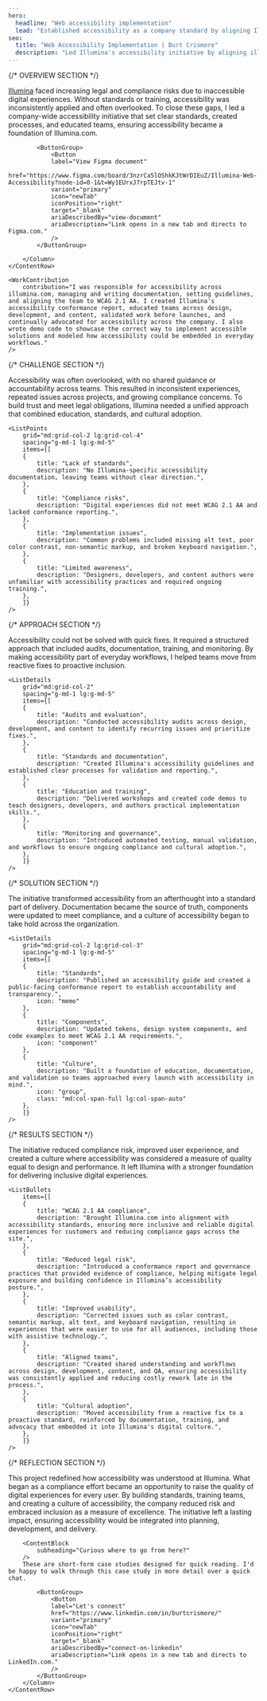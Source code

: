 ```yaml
---
hero:
  headline: "Web accessibility implementation"
  lead: "Established accessibility as a company standard by aligning Illumina.com to WCAG 2.1 AA, educating teams, and embedding compliance into design, development, and content workflows."
seo:
  title: "Web Accessibility Implementation | Burt Crismore"
  description: "Led Illumina's accessibility initiative by aligning illumina.com to WCAG 2.1 AA. Created documentation, trained teams, updated components, and embedded accessibility into design, development, and content workflows to reduce risk and improve inclusivity."
---
```


{/* OVERVIEW SECTION */}
<Section class="section-space section-row-gap" aria="overview-section">
	<ContentRow
		grid="lg:grid-col-6-6"
		spacing="content-row-gap"
	>
		<Column class="column-gap-fill">
			<ContentBlock
				aria="overview-section"
				heading="Project overview"
				headingTag="h2"
			/>
			<ProjectOverview
				data={[
				{
				heading: "Role",
				items: ["Accessibility Lead", "Operations", "Developer", "Quality"]
				},
				{
				heading: "Skillset",
				items: ["Strategy", "Standards", "Education", "Testing", "Documentation"]
				},
				{
				heading: "Tools",
				items: ["Jira", "Confluence", "WAVE", "Storybook", "GitHub"]
				},
				{
				heading: "Team",
				items: ["Designers", "Engineers", "Content", "Quality"]
				}
				]}
			/>
		</Column>
		<Column class="last-p">
			<ContentBlock
				subheading="Building accessibility into every stage"
				tags={["Operations"]}
			/>
			<a href="https://www.illumina.com" target="_blank">Illumina</a> faced increasing legal and compliance risks due to inaccessible digital experiences. Without standards or training, accessibility was inconsistently applied and often overlooked. To close these gaps, I led a company-wide accessibility initiative that set clear standards, created processes, and educated teams, ensuring accessibility became a foundation of Illumina.com.

			<ButtonGroup>
				<Button 
				label="View Figma document"
				href="https://www.figma.com/board/3nzrCa5lOShkKJtWrDIEuZ/Illumina-Web-Accessibility?node-id=0-1&t=Wy1EUrxJ7rpTEJtv-1"
				variant="primary"
				icon="newTab"
				iconPosition="right"
				target="_blank"
				ariaDescribedBy="view-document"
				ariaDescription="Link opens in a new tab and directs to Figma.com."
				/>
			</ButtonGroup>
			
		</Column>
	</ContentRow>

	<WorkContribution
		contribution="I was responsible for accessibility across illumina.com, managing and writing documentation, setting guidelines, and aligning the team to WCAG 2.1 AA. I created Illumina's accessibility conformance report, educated teams across design, development, and content, validated work before launches, and continually advocated for accessibility across the company. I also wrote demo code to showcase the correct way to implement accessible solutions and modeled how accessibility could be embedded in everyday workflows."
	/>
</Section>


{/* CHALLENGE SECTION */}
<Section class="section-space section-row-gap" aria="challenge-section">
	<ContentRow
		grid="lg:grid-col-6-6"
		spacing="content-row-gap"
	>
		<Column class="column-gap-fill">
		<ContentBlock
			aria="challenge-section"
			heading="The challenge"
			headingTag="h2"
			lead="Accessibility gaps created inconsistent experiences and compliance risks."
		/>
		</Column>
		<Column class="last-p">
		<ContentBlock
			subheading="Lack of standards and fragmented knowledge created risk"
		/>
		Accessibility was often overlooked, with no shared guidance or accountability across teams. This resulted in inconsistent experiences, repeated issues across projects, and growing compliance concerns. To build trust and meet legal obligations, Illumina needed a unified approach that combined education, standards, and cultural adoption.
		</Column>
	</ContentRow>

	<ListPoints
		grid="md:grid-col-2 lg:grid-col-4"
		spacing="g-md-1 lg:g-md-5"
		items={[
		{
			title: "Lack of standards",
			description: "No Illumina-specific accessibility documentation, leaving teams without clear direction.",
		},
		{
			title: "Compliance risks",
			description: "Digital experiences did not meet WCAG 2.1 AA and lacked conformance reporting.",
		},
		{
			title: "Implementation issues",
			description: "Common problems included missing alt text, poor color contrast, non-semantic markup, and broken keyboard navigation.",
		},
		{
			title: "Limited awareness",
			description: "Designers, developers, and content authors were unfamiliar with accessibility practices and required ongoing training.",
		},
		]}
	/>
</Section>


{/* APPROACH SECTION */}
<Section class="section-space section-row-gap" aria="approach-section">
	<ContentRow
		grid="lg:grid-col-6-6"
		spacing="content-row-gap"
	>
		<Column class="column-gap-fill">
		<ContentBlock
			aria="approach-section"
			heading="The approach"
			headingTag="h2"
			lead="Addressing accessibility as compliance and shared culture."
		/>
		</Column>
		<Column class="last-p">
		<ContentBlock
			subheading="From audits to governance and continuous improvement"
		/>
		Accessibility could not be solved with quick fixes. It required a structured approach that included audits, documentation, training, and monitoring. By making accessibility part of everyday workflows, I helped teams move from reactive fixes to proactive inclusion.
		</Column>
	</ContentRow>

	<ListDetails
		grid="md:grid-col-2"
		spacing="g-md-1 lg:g-md-5"
		items={[
		{
			title: "Audits and evaluation",
			description: "Conducted accessibility audits across design, development, and content to identify recurring issues and prioritize fixes.",
		},
		{
			title: "Standards and documentation",
			description: "Created Illumina's accessibility guidelines and established clear processes for validation and reporting.",
		},
		{
			title: "Education and training",
			description: "Delivered workshops and created code demos to teach designers, developers, and authors practical implementation skills.",
		},
		{
			title: "Monitoring and governance",
			description: "Introduced automated testing, manual validation, and workflows to ensure ongoing compliance and cultural adoption.",
		},
		]}
	/>
</Section>


{/* SOLUTION SECTION */}
<Section class="section-space section-row-gap" aria="solution-section">
	<ContentRow
		grid="lg:grid-col-6-6"
		spacing="content-row-gap"
	>
		<Column class="column-gap-fill">
		<ContentBlock
			aria="solution-section"
			heading="The solution"
			headingTag="h2"
			lead="Embedding accessibility into Illumina.com's delivery lifecycle."
		/>
		</Column>
		<Column class="last-p">
		<ContentBlock
			subheading="A shared foundation for inclusive experiences"
		/>
		The initiative transformed accessibility from an afterthought into a standard part of delivery. Documentation became the source of truth, components were updated to meet compliance, and a culture of accessibility began to take hold across the organization.
		</Column>
	</ContentRow>

	<ListDetails
		grid="md:grid-col-2 lg:grid-col-3"
		spacing="g-md-1 lg:g-md-5"
		items={[
		{
			title: "Standards",
			description: "Published an accessibility guide and created a public-facing conformance report to establish accountability and transparency.",
			icon: "memo"
		},
		{
			title: "Components",
			description: "Updated tokens, design system components, and code examples to meet WCAG 2.1 AA requirements.",
			icon: "component"
		},
		{
			title: "Culture",
			description: "Built a foundation of education, documentation, and validation so teams approached every launch with accessibility in mind.",
			icon: "group",
			class: "md:col-span-full lg:col-span-auto"
		},
		]}
	/>
</Section>


{/* RESULTS SECTION */}
<Section class="section-space section-row-gap" aria="results-section">
	<ContentRow
		grid="lg:grid-col-6-6"
		spacing="content-row-gap"
	>
		<Column class="column-gap-fill">
		<ContentBlock
			aria="results-section"
			heading="The results"
			headingTag="h2"
			lead="Improved compliance, stronger usability, and cultural adoption."
		/>
		</Column>
		<Column class="last-p">
		<ContentBlock
			subheading="Accessibility became a foundation for quality and inclusion"
		/>
		The initiative reduced compliance risk, improved user experience, and created a culture where accessibility was considered a measure of quality equal to design and performance. It left Illumina with a stronger foundation for delivering inclusive digital experiences.
		</Column>
	</ContentRow>

	<ListBullets
		items={[
		{
			title: "WCAG 2.1 AA compliance",
			description: "Brought Illumina.com into alignment with accessibility standards, ensuring more inclusive and reliable digital experiences for customers and reducing compliance gaps across the site.",
		},
		{
			title: "Reduced legal risk",
			description: "Introduced a conformance report and governance practices that provided evidence of compliance, helping mitigate legal exposure and building confidence in Illumina’s accessibility posture.",
		},
		{
			title: "Improved usability",
			description: "Corrected issues such as color contrast, semantic markup, alt text, and keyboard navigation, resulting in experiences that were easier to use for all audiences, including those with assistive technology.",
		},
		{
			title: "Aligned teams",
			description: "Created shared understanding and workflows across design, development, content, and QA, ensuring accessibility was consistently applied and reducing costly rework late in the process.",
		},
		{
			title: "Cultural adoption",
			description: "Moved accessibility from a reactive fix to a proactive standard, reinforced by documentation, training, and advocacy that embedded it into Illumina's digital culture.",
		},
		]}
	/>
</Section>


{/* REFLECTION SECTION */}
<Section class="section-space section-row-gap" aria="reflection-section">
	<ContentRow
		grid="lg:grid-col-6-6"
		spacing="content-row-gap"
	>
		<Column class="column-gap-fill">
		<ContentBlock
			aria="reflection-section"
			heading="Reflection"
			headingTag="h2"
			lead="Accessibility shifted from obligation into a more inclusive opportunity."
		/>
		</Column>
		<Column class="last-p">
		<ContentBlock
			subheading="A higher standard for planning and execution"
		/>
		This project redefined how accessibility was understood at Illumina. What began as a compliance effort became an opportunity to raise the quality of digital experiences for every user. By building standards, training teams, and creating a culture of accessibility, the company reduced risk and embraced inclusion as a measure of excellence. The initiative left a lasting impact, ensuring accessibility would be integrated into planning, development, and delivery.

		<ContentBlock
			subheading="Curious where to go from here?"
		/>
		These are short-form case studies designed for quick reading. I'd be happy to walk through this case study in more detail over a quick chat.

			<ButtonGroup>
				<Button 
				label="Let's connect"
				href="https://www.linkedin.com/in/burtcrismore/"
				variant="primary"
				icon="newTab"
				iconPosition="right"
				target="_blank"
				ariaDescribedBy="connect-on-linkedin"
				ariaDescription="Link opens in a new tab and directs to LinkedIn.com."
				/>
			</ButtonGroup>
		</Column>
	</ContentRow>
</Section>
